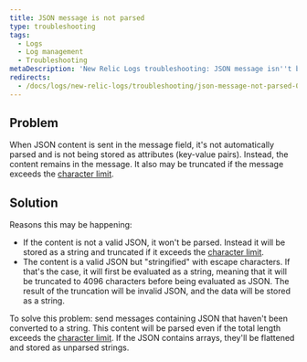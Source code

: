 ```yaml
---
title: JSON message is not parsed
type: troubleshooting
tags:
  - Logs
  - Log management
  - Troubleshooting
metaDescription: 'New Relic Logs troubleshooting: JSON message isn''t being parsed.'
redirects:
  - /docs/logs/new-relic-logs/troubleshooting/json-message-not-parsed-0
---
```


## Problem

When JSON content is sent in the message field, it's not automatically parsed and is not being stored as attributes (key-value pairs). Instead, the content remains in the message. It also may be truncated if the message exceeds the [character limit](/docs/logs/new-relic-logs/troubleshooting/log-message-truncated).

## Solution

Reasons this may be happening:

* If the content is not a valid JSON, it won't be parsed. Instead it will be stored as a string and truncated if it exceeds the [character limit](/docs/logs/new-relic-logs/troubleshooting/log-message-truncated).
* The content is a valid JSON but "stringified" with escape characters. If that's the case, it will first be evaluated as a string, meaning that it will be truncated to 4096 characters before being evaluated as JSON. The result of the truncation will be invalid JSON, and the data will be stored as a string.

To solve this problem: send messages containing JSON that haven't been converted to a string. This content will be parsed even if the total length exceeds the [character limit](/docs/logs/new-relic-logs/troubleshooting/log-message-truncated). If the JSON contains arrays, they'll be flattened and stored as unparsed strings.

